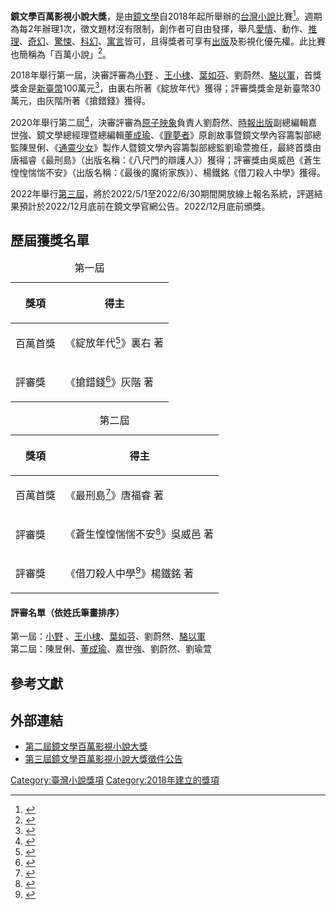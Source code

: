 '''鏡文學百萬影視小說大獎'''，是由[[鏡文學|鏡文學]]自2018年起所舉辦的[[台灣|台灣]][[小說|小說]]比賽<ref>{{cite news |title=「第二屆鏡文學百萬影視小說大獎」　徵件延期至10月底 |url=https://www.mirrormedia.mg/story/20200227cul001/ |accessdate=2021-02-12 |work=鏡週刊 |date=2020-02-27}}</ref>。週期為每2年辦理1次，徵文題材沒有限制，創作者可自由發揮，舉凡[[愛情|愛情]]、動作、[[推理小說|推理]]、[[奇幻作品|奇幻]]、[[驚悚|驚悚]]、[[科幻小说|科幻]]、[[寓言_(小说)|寓言]]皆可，且得獎者可享有[[出版|出版]]及影視化優先權。此比賽也簡稱為「百萬小說」<ref>{{cite news |author1=隋昊志 |title=總獎金130萬 鏡文學小說賽截止日延後續拚創作 |url=https://tw.news.yahoo.com/%E7%B8%BD%E7%8D%8E%E9%87%91130%E8%90%AC-%E9%8F%A1%E6%96%87%E5%AD%B8%E5%B0%8F%E8%AA%AA%E8%B3%BD%E6%88%AA%E6%AD%A2%E6%97%A5%E5%BB%B6%E5%BE%8C%E7%BA%8C%E6%8B%9A%E5%89%B5%E4%BD%9C-072449132.html |accessdate=2021-02-12 |work=TVBS新聞 |date=2020-02-27}}</ref>。

2018年舉行第一屆，決審評審為[[小野|小野]] 、[[王小棣|王小棣]]、[[葉如芬|葉如芬]]、劉蔚然、[[駱以軍|駱以軍]]，首獎獎金是[[新臺幣|新臺幣]]100萬元<ref>{{cite news |title=【徵稿】第二屆鏡文學百萬影視小說大獎 |url=https://taiwanese.ntcu.edu.tw/news_info.php?sn=3721&ordera=2 |accessdate=2021-02-12 |work=國立台中教育大學}}</ref>，由裏右所著《綻放年代》獲得；評審獎獎金是新臺幣30萬元，由灰階所著《搶錯錢》獲得。

2020年舉行第二屆<ref>{{cite web |author1=鏡文學 |title=第二屆鏡文學百萬影視小說大獎　得獎名單公佈 |url=https://mirrorfiction.com/zh-Hant/news/556}}</ref>，決審評審為[[原子映象|原子映象]]負責人劉蔚然、[[時報出版|時報出版]]副總編輯嘉世強、鏡文學總經理暨總編輯[[董成瑜|董成瑜]]、《[[罪夢者|罪夢者]]》原創故事暨鏡文學內容籌製部總監陳昱俐、《[[通靈少女|通靈少女]]》製作人暨鏡文學內容籌製部總監劉瑜萱擔任，最終首獎由唐福睿《最刑島》（出版名稱：《八尺門的辯護人》）獲得；評審獎由吳威邑《蒼生惶惶惴惴不安》（出版名稱：《最後的魔術家族》）、楊鐵銘《借刀殺人中學》獲得。

2022年舉行[https://www.mirrorfiction.com/zh-Hant/news/638 第三屆]，將於2022/5/1至2022/6/30期間開放線上報名系統，評選結果預計於2022/12月底前在鏡文學官網公告。2022/12月底前頒獎。

== 歷屆獲獎名單 ==
{| class="wikitable"
|+ 第一屆
|-
! 獎項 !! 得主
|-
| 百萬首獎 || 《綻放年代<ref>{{cite book |author1=裏右 |title=綻放年代 |publisher=鏡文學|url=https://mirrorfiction.com/book/10167}}</ref>》裏右 著

|-
| 評審獎 || 《搶錯錢<ref>{{cite book |author1=灰階 |title=搶錯錢 |publisher=鏡文學 |url=https://mirrorfiction.com/book/10906}}</ref>》灰階 著

|}
{| class="wikitable"
|+ 第二屆
|-
! 獎項 !! 得主
|-
| 百萬首獎 || 《最刑島<ref>{{cite book |author1=唐福睿 |title=最刑島 |url=https://mirrorfiction.com/zh-Hant/book/21968}}</ref>》唐福睿 著
|-
| 評審獎 || 《蒼生惶惶惴惴不安<ref>{{cite book |author1=吳威邑 |title=蒼生惶惶惴惴不安 |url=https://mirrorfiction.com/zh-Hant/book/20537}}</ref>》吳威邑 著
|-
| 評審獎 || 《借刀殺人中學<ref>{{cite book |author1=楊鐵銘 |title=借刀殺人中學 |url=https://mirrorfiction.com/zh-Hant/book/22002}}</ref>》楊鐵銘 著
|}

==== 評審名單（依姓氏筆畫排序） ====
第一屆：[[小野|小野]] 、[[王小棣|王小棣]]、[[葉如芬|葉如芬]]、劉蔚然、[[駱以軍|駱以軍]]<br>
第二屆：陳昱俐、[[董成瑜|董成瑜]]、嘉世強、劉蔚然、劉瑜萱

== 參考文獻 ==
{{Reflist|2}}

== 外部連結 ==
* [https://www.mirrorfiction.com/news/286/ 第二屆鏡文學百萬影視小說大獎]
* [https://www.mirrorfiction.com/zh-Hant/news/638 第三屆鏡文學百萬影視小說大獎徵件公告]

[[Category:臺灣小說獎項|Category:臺灣小說獎項]]
[[Category:2018年建立的獎項|Category:2018年建立的獎項]]